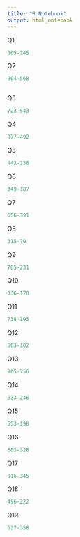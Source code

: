 ```yaml
---
title: "R Notebook"
output: html_notebook
---
```


Q1
```r
305-245
```

Q2
```r

904-568


```

```r
```

Q3
```r
723-543
```

Q4
```r
877-492
```
Q5
```r
442-238
```
Q6
```r
349-187
```
Q7
```r
656-391
```
Q8
```r
315-70
```
Q9
```r
705-231
```
Q10
```r
336-178
```

Q11
```r
738-195
```
Q12
```r
563-182
```
Q13
```r
905-756
```

Q14
```r
533-246
```

Q15
```r
553-198
```

Q16
```r
603-328
```

Q17
```r
816-345
```

Q18
```r
496-222
```

Q19
```r
637-358
```

